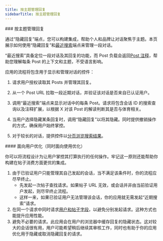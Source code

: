 ```yaml
---
title: 按主题管理回复
sidebarTitle: 按主题管理回复
---
```



<div id="manage-replies-by-topic">
  ### 按主题管理回复
</div>

通过“隐藏回复”端点，您可以构建集成，帮助个人和品牌让对话聚焦于主题。本页展示如何使用“隐藏回复”和[最近搜索](/zh/x-api/posts/recent-search)端点来管理一段对话。

“最近搜索”具备定位一段对话及其回复的功能，而 Post 负载会返回[Post 注释](/zh/x-api/fundamentals/post-annotations)，帮助您理解每条 Post 的上下文和主题，不受语言影响。

应用的流程将包含用于显示和管理对话的控件：

1. 请求用户授权读取其 Posts 并管理其回复。

2. 从一个 Post URL 拉取一段近期对话，并验证该对话是否来自已认证用户。

3. 调用“最近搜索”端点来显示对话中的每条 Post。请求将包含会话 ID 的搜索查询以及注释扩展，以根据 X 对该 Post 的解读判断其是否与体育相关。

4. 当用户选择隐藏某条回复时，调用“隐藏回复”以将其隐藏。同时提供撤销操作的方式，确保用户始终掌控。

5. 对于较长的对话，提供控件以[分页浏览搜索结果](/zh/x-api/posts/search/integrate/paginate)。
    

<div id="optimize-for-the-user-and-for-usage">
  #### 面向用户优化（同时面向使用优化）
</div>

你可以将流程设计为让用户掌控其打算执行的任何操作。牢记这一原则还能帮助你构建在帖子消费方面更优的集成。

1. 由于已验证用户只能管理其自己发起的会话，当不满足该条件时，你的流程应尽早终止。
   - 先发起一次帖子查找请求。如果帖子 URL 无效，或会话并非由当前验证用户发起，则尽早终止流程。
   - 这样一来，如果已验证用户无法管理该会话，你的应用就无需发起“近期搜索”请求。
2. 在同一个请求中同时请求[用户和帖子字段](/zh/x-api/fundamentals/fields)，以避免分别发起请求。这种方式也能提升应用性能。
3. 避免不必要的请求。此应用会在用户的浏览器中缓存回复的隐藏状态。这对较大的会话很有用，用户可能希望稍后继续其审核工作，同时也有助于你的应用优化用于隐藏或取消隐藏回复的请求。